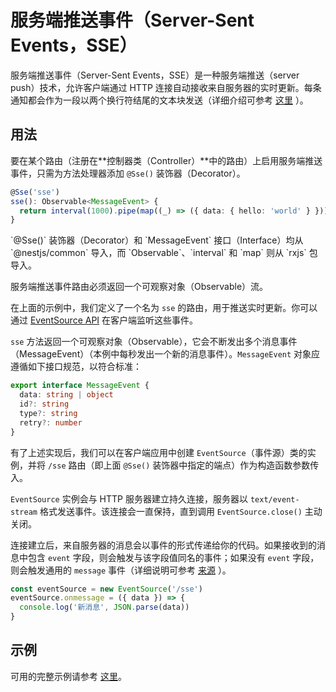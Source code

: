# 服务端推送事件（Server-Sent Events，SSE）

服务端推送事件（Server-Sent Events，SSE）是一种服务端推送（server push）技术，允许客户端通过 HTTP 连接自动接收来自服务器的实时更新。每条通知都会作为一段以两个换行符结尾的文本块发送（详细介绍可参考 [这里](https://developer.mozilla.org/zh-CN/docs/Web/API/Server-sent_events) ）。

## 用法

要在某个路由（注册在**控制器类（Controller）**中的路由）上启用服务端推送事件，只需为方法处理器添加 `@Sse()` 装饰器（Decorator）。

```ts
@Sse('sse')
sse(): Observable<MessageEvent> {
  return interval(1000).pipe(map((_) => ({ data: { hello: 'world' } })));
}
```

<CalloutInfo>
  `@Sse()` 装饰器（Decorator）和 `MessageEvent` 接口（Interface）均从 `@nestjs/common` 导入，而
  `Observable`、`interval` 和 `map` 则从 `rxjs` 包导入。
</CalloutInfo>

<CalloutInfo type="warning">

服务端推送事件路由必须返回一个可观察对象（Observable）流。

</CalloutInfo>

在上面的示例中，我们定义了一个名为 `sse` 的路由，用于推送实时更新。你可以通过 [EventSource API](https://developer.mozilla.org/zh-CN/docs/Web/API/EventSource) 在客户端监听这些事件。

`sse` 方法返回一个可观察对象（Observable），它会不断发出多个消息事件（MessageEvent）（本例中每秒发出一个新的消息事件）。`MessageEvent` 对象应遵循如下接口规范，以符合标准：

```ts
export interface MessageEvent {
  data: string | object
  id?: string
  type?: string
  retry?: number
}
```

有了上述实现后，我们可以在客户端应用中创建 `EventSource`（事件源）类的实例，并将 `/sse` 路由（即上面 `@Sse()` 装饰器中指定的端点）作为构造函数参数传入。

`EventSource` 实例会与 HTTP 服务器建立持久连接，服务器以 `text/event-stream` 格式发送事件。该连接会一直保持，直到调用 `EventSource.close()` 主动关闭。

连接建立后，来自服务器的消息会以事件的形式传递给你的代码。如果接收到的消息中包含 `event` 字段，则会触发与该字段值同名的事件；如果没有 `event` 字段，则会触发通用的 `message` 事件（详细说明可参考 [来源](https://developer.mozilla.org/zh-CN/docs/Web/API/EventSource) ）。

```javascript
const eventSource = new EventSource('/sse')
eventSource.onmessage = ({ data }) => {
  console.log('新消息', JSON.parse(data))
}
```

## 示例

可用的完整示例请参考 [这里](https://github.com/nestjs/nest/tree/master/sample/28-sse)。
